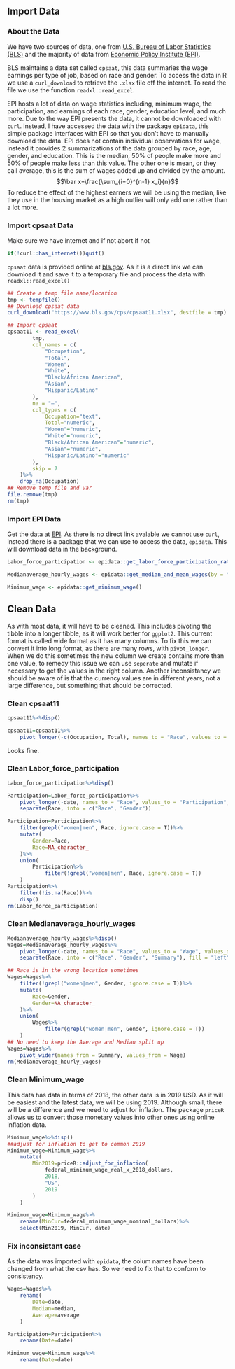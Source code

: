 ## Import Data
### About the Data
We have two sources of data, one from [U.S. Bureau of Labor Statistics (BLS)](https://www.bls.gov/cps) and the majority of data from [Economic Policy Institute (EPI)](https://www.epi.org/data/##/?subject=wage-avg&g=*&r=*).

BLS maintains a data set called `cpsaat`, this data summaries the wage earnings per type of job, based on race and gender.  To access the data in R we use a `curl_download` to retrieve the `.xlsx` file off the internet.  To read the file we use the function  `readxl::read_excel`.

EPI hosts a lot of data on wage statistics including, minimum wage, the participation, and earnings of each race, gender, education level, and much more.  Due to the way EPI presents the data, it cannot be downloaded with `curl`.  Instead, I have accessed the data with the package `epidata`, this simple package interfaces with EPI so that you don't have to manually download the data.  EPI does not contain individual observations for wage, instead it provides 2 summarizations of the data grouped by race, age, gender, and education.  This is the median, 50% of people make more and 50% of people make less than this value.  The other one is mean, or they call average, this is the sum of wages added up and divided by the amount.
$$\bar x=\frac{\sum_{i=0}^{n-1} x_i}{n}$$
To reduce the effect of the highest earners we will be using the median, like they use in the housing market as a high outlier will only add one rather than a lot more.


### Import cpsaat Data
Make sure we have internet and if not abort if not
```r
if(!curl::has_internet())quit()
```

`cpsaat` data is provided online at <a href="https://www.bls.gov/cps/cpsaat11.xlsx">bls.gov</a>.  As it is a direct link we can download it and save it to a temporary file and process the data with `readxl::read_excel()`
```r
## Create a temp file name/location
tmp <- tempfile()
## Download cpsaat data
curl_download("https://www.bls.gov/cps/cpsaat11.xlsx", destfile = tmp)

## Import cpsaat
cpsaat11 <- read_excel(
		tmp,
		col_names = c(
			"Occupation",
			"Total",
			"Women",
			"White",
			"Black/African American",
			"Asian",
			"Hispanic/Latino"
		),
		na = "–",
		col_types = c(
			Occupation="text",
			Total="numeric",
			"Women"="numeric",
			"White"="numeric",
			"Black/African American"="numeric",
			"Asian"="numeric",
			"Hispanic/Latino"="numeric"
		),
		skip = 7
	)%>%
	drop_na(Occupation)
## Remove temp file and var
file.remove(tmp)
rm(tmp)
```

### Import EPI Data
Get the data at <a href="https://www.epi.org/data/##/?subject=wage-avg&g=*&r=*">EPI</a>.  As there is no direct link avalable we cannot use `curl`, instead there is a package that we can use to access the data, `epidata`.  This will download data in the background.
```r
Labor_force_participation <- epidata::get_labor_force_participation_rate(by = "gr")

Medianaverage_hourly_wages <- epidata::get_median_and_mean_wages(by = "gr")

Minimum_wage <- epidata::get_minimum_wage()
```

## Clean Data
As with most data, it will have to be cleaned.  This includes pivoting the tibble into a longer tibble, as it will work better for `ggplot2`.  This current format is called wide format as it has many columns.  To fix this we can convert it into long format, as there are many rows, with `pivot_longer`.  When we do this sometimes the new column we create contains more than one value, to remedy this issue we can use `seperate` and mutate if necessary to get the values in the right column.  Another inconsistancy we should be aware of is that the currency values are in different years, not a large difference, but something that should be corrected.

### Clean cpsaat11

```r
cpsaat11%>%disp()

cpsaat11=cpsaat11%>%
	pivot_longer(-c(Occupation, Total), names_to = "Race", values_to = "Percentage")
```

Looks fine.

### Clean Labor_force_participation
```r
Labor_force_participation%>%disp()

Participation=Labor_force_participation%>%
	pivot_longer(-date, names_to = "Race", values_to = "Participation", values_drop_na = T)%>%
	separate(Race, into = c("Race", "Gender"))

Participation=Participation%>%
	filter(grepl("women|men", Race, ignore.case = T))%>%
	mutate(
		Gender=Race,
		Race=NA_character_
	)%>%
	union(
		Participation%>%
			filter(!grepl("women|men", Race, ignore.case = T))
	)
Participation%>%
	filter(!is.na(Race))%>%
	disp()
rm(Labor_force_participation)
```



### Clean Medianaverage_hourly_wages
```r
Medianaverage_hourly_wages%>%disp()
Wages=Medianaverage_hourly_wages%>%
	pivot_longer(-date, names_to = "Race", values_to = "Wage", values_drop_na = T)%>%
	separate(Race, into = c("Race", "Gender", "Summary"), fill = "left")

## Race is in the wrong location sometimes
Wages=Wages%>%
	filter(!grepl("women|men", Gender, ignore.case = T))%>%
	mutate(
		Race=Gender,
		Gender=NA_character_
	)%>%
	union(
		Wages%>%
			filter(grepl("women|men", Gender, ignore.case = T))
	)
## No need to keep the Average and Median split up
Wages=Wages%>%
	pivot_wider(names_from = Summary, values_from = Wage)
rm(Medianaverage_hourly_wages)
```

### Clean Minimum_wage
This data has data in terms of 2018, the other data is in 2019 USD.  As it will be easiest and the latest data, we will be using 2019.  Although small, there will be a difference and we need to adjust for inflation.  The package `priceR` allows us to convert those monetary values into other ones using online inflation data.
```r
Minimum_wage%>%disp()
##adjust for inflation to get to common 2019
Minimum_wage=Minimum_wage%>%
	mutate(
		Min2019=priceR::adjust_for_inflation(
			federal_minimum_wage_real_x_2018_dollars,
			2018,
			"US",
			2019
		)
	)

Minimum_wage=Minimum_wage%>%
	rename(MinCur=federal_minimum_wage_nominal_dollars)%>%
	select(Min2019, MinCur, date)
```


### Fix inconsistant case
As the data was imported with `epidata`, the colum names have been changed from what the csv has.  So we need to fix that to conform to consistency.
```r
Wages=Wages%>%
	rename(
		Date=date,
		Median=median,
		Average=average
	)

Participation=Participation%>%
	rename(Date=date)

Minimum_wage=Minimum_wage%>%
	rename(Date=date)
```

